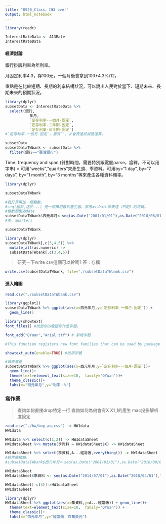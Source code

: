 ```yaml
---
title: "0920_Class，CH3 over"
output: html_notebook
---
```


```r
library(readr)
```

```r
InterestRateData <- A13Rate
InterestRateData
```

#### 經濟討論

銀行掛牌利率為年利率。

月固定利率4.3，存100元，一個月後會拿到100*4.3%/12。

重點是在比較短期、長期的利率結構狀況，可以說出人民對於當下、短期未來、長期未來的預期狀況。


```r
library(dplyr)
subsetData <- InterestRateData %>%
  select(銀行,
           年月,
           `定存利率-一個月-固定`,
           `定存利率-二年期-固定`,
           `定存利率-三年期-固定`)
#`定存利率-一個月-固定`，要有``，才會表達成減號運算。
```

```r
subsetData
subsetDataTWbank <- subsetData %>%
  filter(銀行=="臺灣銀行")
```

Time: frequency and span (針對時間，需要特別跟電腦parse，詮釋，不可以用字串)
> 可用“weeks”,“quarters”來產生週、季資料。可用by=“1 day”, by=“7 days”, by=“1 month”, by=“3 months”等來產生各種資料頻率。

```r
library(dplyr)

subsetDataTWbank

#我打算再加一個變數。
#seq(起於,迄於...) 是一個萬用數列產生器，那用as.Date來表達（日期）的特質。
#變數類型為date
subsetDataTWbank$西元年月<-seq(as.Date("2001/01/01"),as.Date("2018/08/01"),"months") 
#季，quarters

subsetDataTWbank
```

```r
library(dplyr)
subsetDataTWbank[,c(3,4,5)] %>% 
  mutate_all(as.numeric) -> 
  subsetDataTWbank[,c(3,4,5)]
```

> 研究一下write csv這個可以幹嗎? 答：存檔

```r
write.csv(subsetDataTWbank, file="./subsetDataTWbank.csv")
```

#### 進入繪圖

```r
read.csv("./subsetDataTWbank.csv")
```

```r
library(ggplot2)
subsetDataTWbank %>% ggplot(aes(x=西元年月,y=`定存利率-一個月-固定`)) +
  geom_line()
```

```r
library(showtext)
font_files() #找到你的電腦有什麼字體。
```

```r
font_add("QYuan","Arial.ttf") # 新增字體

#This function registers new font families that can be used by package showtext and the SWF device in package R2SWF. Currently supported formats include but not limited to TrueType fonts(*.ttf, *.ttc) and OpenType fonts(*.otf).

showtext_auto(enable=TRUE) #啟用字體
```

```r
#最終層疊
subsetDataTWbank %>% ggplot(aes(x=西元年月,y=`定存利率-一個月-固定`))+
  geom_line()+
  theme(text=element_text(size=10,  family="QYuan"))+
  theme_classic()+
  labs(x="西元年月",y="利率：%")
```

### 寫作業

> 查詢如何直接drop特定一行
> 查詢如何為何會有X X1_1的產生
> mac投影解析度設定

```r
read.csv("./hw/bop_aq.csv") -> HW1data
HW1data
```

```r
HW1data %>% select(c(1,2)) -> HW1dataSheet
HW1dataSheet %>% mutate(季資料 = HW1dataSheet$X) -> HW1dataSheet

HW1dataSheet %>% select(季資料,A...經常帳,everything()) -> HW1dataSheet
#經常帳總額。
#subsetDataTWbank$西元年月<-seq(as.Date("2001/01/01"),as.Date("2018/08/01"),"months") 

HW1dataSheet
HW1dataSheet$季資料 <- seq(as.Date("2014/07/01"),as.Date("2018/04/01"),"quarters")

HW1dataSheet[-c(3)]->HW1dataSheet
HW1dataSheet

```

```r
library(dplyr)
HW1dataSheet %>% ggplot(aes(x=季資料,y=A...經常帳)) + geom_line()+
  theme(text=element_text(size=10,  family="QYuan")) +
  theme_classic()+
  labs(x="西元年月",y="經常帳：百萬美元") 
```

